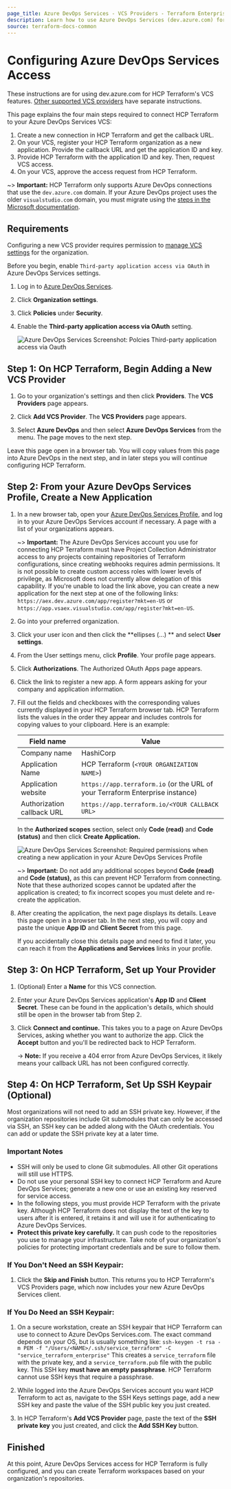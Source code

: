 ```yaml
---
page_title: Azure DevOps Services - VCS Providers - Terraform Enterprise
description: Learn how to use Azure DevOps Services (dev.azure.com) for VCS features.
source: terraform-docs-common
---
```


# Configuring Azure DevOps Services Access

These instructions are for using dev.azure.com for HCP Terraform's VCS features. [Other supported VCS providers](/terraform/enterprise/vcs) have separate instructions.

This page explains the four main steps required to connect HCP Terraform to your Azure DevOps Services VCS:

1.  Create a new connection in HCP Terraform and get the callback URL.
2.  On your VCS, register your HCP Terraform organization as a new application. Provide the callback URL and get the application ID and key.
3.  Provide HCP Terraform with the application ID and key. Then, request VCS access.
4.  On your VCS, approve the access request from HCP Terraform.

~> **Important:** HCP Terraform only supports Azure DevOps connections that use the `dev.azure.com` domain. If your Azure DevOps project uses the older `visualstudio.com` domain, you must migrate using the [steps in the Microsoft documentation](https://docs.microsoft.com/en-us/azure/devops/release-notes/2018/sep-10-azure-devops-launch#switch-existing-organizations-to-use-the-new-domain-name-url).

## Requirements

Configuring a new VCS provider requires permission to [manage VCS settings](/terraform/enterprise/users-teams-organizations/permissions#manage-vcs-settings) for the organization.

[permissions-citation]: #intentionally-unused---keep-for-maintainers

Before you begin, enable `Third-party application access via OAuth` in Azure DevOps Services settings.

1.  Log in to [Azure DevOps Services](https://dev.azure.com/).
2.  Click **Organization settings**.
3.  Click **Policies** under **Security**.
4.  Enable the **Third-party application access via OAuth** setting.

    ![Azure DevOps Services Screenshot: Polcies Third-party application access via Oauth](/img/docs/azure-devops-services-oauth-policies.png)

## Step 1: On HCP Terraform, Begin Adding a New VCS Provider

1.  Go to your organization's settings and then click **Providers**. The **VCS Providers** page appears.

2.  Click **Add VCS Provider**. The **VCS Providers** page appears.

3.  Select **Azure DevOps** and then select **Azure DevOps Services** from the menu. The page moves to the next step.

Leave this page open in a browser tab. You will copy values from this page into Azure DevOps in the next step, and in later steps you will continue configuring HCP Terraform.

## Step 2: From your Azure DevOps Services Profile, Create a New Application

1.  In a new browser tab, open your [Azure DevOps Services Profile](https://aex.dev.azure.com), and log in to your Azure DevOps Services account if necessary. A page with a list of your organizations appears.

    ~> **Important:** The Azure DevOps Services account you use for connecting HCP Terraform must have Project Collection Administrator access to any projects containing repositories of Terraform configurations, since creating webhooks requires admin permissions. It is not possible to create custom access roles with lower levels of privilege, as Microsoft does not currently allow delegation of this capability. If you're unable to load the link above, you can create a new application for the next step at one of the following links: `https://aex.dev.azure.com/app/register?mkt=en-US` or `https://app.vsaex.visualstudio.com/app/register?mkt=en-US`.

2.  Go into your preferred organization.

3.  Click your user icon and then click the **ellipses (...) ** and select **User settings**.

4.  From the User settings menu, click **Profile**. Your profile page appears.

5.  Click **Authorizations**. The Authorized OAuth Apps page appears.

6.  Click the link to register a new app. A form appears asking for your company and application information.

7.  Fill out the fields and checkboxes with the corresponding values currently displayed in your HCP Terraform browser tab. HCP Terraform lists the values in the order they appear and includes controls for copying values to your clipboard. Here is an example:

    | Field name                 | Value                                                                         |
    | -------------------------- | ----------------------------------------------------------------------------- |
    | Company name               | HashiCorp                                                                     |
    | Application Name           | HCP Terraform (`<YOUR ORGANIZATION NAME>`)                                  |
    | Application website        | `https://app.terraform.io` (or the URL of your Terraform Enterprise instance) |
    | Authorization callback URL | `https://app.terraform.io/<YOUR CALLBACK URL>`                                |

    In the **Authorized scopes** section, select only **Code (read)** and **Code (status)** and then click **Create Application.**

    ![Azure DevOps Services Screenshot: Required permissions when creating a new application in your Azure DevOps Services Profile](/img/docs/azure-devops-services-application-permissions.png)

    ~> **Important:** Do not add any additional scopes beyond **Code (read)** and **Code (status),** as this can prevent HCP Terraform from connecting. Note that these authorized scopes cannot be updated after the application is created; to fix incorrect scopes you must delete and re-create the application.

8.  After creating the application, the next page displays its details. Leave this page open in a browser tab. In the next step, you will copy and paste the unique **App ID** and **Client Secret** from this page.

    If you accidentally close this details page and need to find it later, you can reach it from the **Applications and Services** links in your profile.

## Step 3: On HCP Terraform, Set up Your Provider

1.  (Optional) Enter a **Name** for this VCS connection.

2.  Enter your Azure DevOps Services application's **App ID** and **Client Secret**. These can be found in the application's details, which should still be open in the browser tab from Step 2.

3.  Click **Connect and continue.** This takes you to a page on Azure DevOps Services, asking whether you want to authorize the app. Click the **Accept** button and you'll be redirected back to HCP Terraform.

    -> **Note:** If you receive a 404 error from Azure DevOps Services, it likely means your callback URL has not been configured correctly.

## Step 4: On HCP Terraform, Set Up SSH Keypair (Optional)

Most organizations will not need to add an SSH private key. However, if the organization repositories include Git submodules that can only be accessed via SSH, an SSH key can be added along with the OAuth credentials. You can add or update the SSH private key at a later time.

### Important Notes

-   SSH will only be used to clone Git submodules. All other Git operations will still use HTTPS.
-   Do not use your personal SSH key to connect HCP Terraform and Azure DevOps Services; generate a new one or use an existing key reserved for service access.
-   In the following steps, you must provide HCP Terraform with the private key. Although HCP Terraform does not display the text of the key to users after it is entered, it retains it and will use it for authenticating to Azure DevOps Services.
-   **Protect this private key carefully.** It can push code to the repositories you use to manage your infrastructure. Take note of your organization's policies for protecting important credentials and be sure to follow them.

### If You Don't Need an SSH Keypair:

1.  Click the **Skip and Finish** button. This returns you to HCP Terraform's VCS Providers page, which now includes your new Azure DevOps Services client.

### If You Do Need an SSH Keypair:

1.  On a secure workstation, create an SSH keypair that HCP Terraform can use to connect to Azure DevOps Services.com. The exact command depends on your OS, but is usually something like:
    `ssh-keygen -t rsa -m PEM -f "/Users/<NAME>/.ssh/service_terraform" -C "service_terraform_enterprise"`
    This creates a `service_terraform` file with the private key, and a `service_terraform.pub` file with the public key. This SSH key **must have an empty passphrase**. HCP Terraform cannot use SSH keys that require a passphrase.

2.  While logged into the Azure DevOps Services account you want HCP Terraform to act as, navigate to the SSH Keys settings page, add a new SSH key and paste the value of the SSH public key you just created.

3.  In HCP Terraform's **Add VCS Provider** page, paste the text of the **SSH private key** you just created, and click the **Add SSH Key** button.

## Finished

At this point, Azure DevOps Services access for HCP Terraform is fully configured, and you can create Terraform workspaces based on your organization's repositories.
